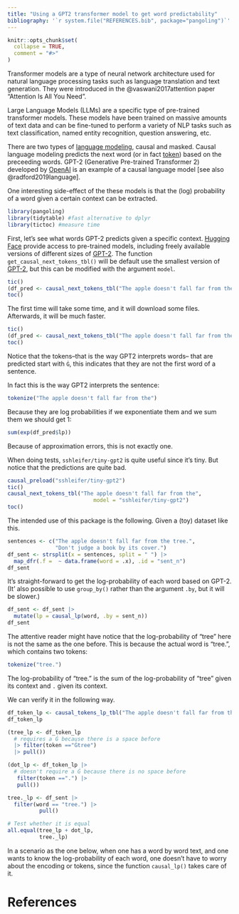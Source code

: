 ```yaml
---
title: "Using a GPT2 transformer model to get word predictability"
bibliography: '`r system.file("REFERENCES.bib", package="pangoling")`'
---
```


```r
knitr::opts_chunk$set(
  collapse = TRUE,
  comment = "#>"
)
```

<!-- https://ropensci.org/blog/2019/12/08/precompute-vignettes/ -->

Transformer models are a type of neural network architecture used for natural language processing tasks such as language translation and text generation. They were introduced in the @vaswani2017attention paper "Attention Is All You Need". 

Large Language Models (LLMs) are a specific type of pre-trained transformer models. These models have been trained on massive amounts of text data and can be fine-tuned to perform a variety of NLP tasks such as text classification, named entity recognition, question answering, etc.

There are two types of [language modeling](https://huggingface.co/docs/transformers/tasks/language_modeling), causal and masked. Causal language modeling predicts the next word (or in fact [token]()) based on the preceeding words. GPT-2 (Generative Pre-trained Transformer 2) developed by [OpenAI](https://openai.com/) is an example of a causal language model [see also @radford2019language].

One interesting side-effect of the these models is that the (log) probability of a word given a certain context can be extracted. 


```r
library(pangoling)
library(tidytable) #fast alternative to dplyr
library(tictoc) #measure time
```

First, let's see what words GPT-2 predicts given a specific context. [Hugging Face](https://huggingface.co/) provide access to pre-trained models, including freely available versions of different sizes of  [GPT-2](https://huggingface.co/gpt2). The function `get_causal_next_tokens_tbl()` will be default use the smallest version of [GPT-2](https://huggingface.co/gpt2), but this can be modified with the argument `model`.


```r
tic()
(df_pred <- causal_next_tokens_tbl("The apple doesn't fall far from the"))
toc()
```

The first time will take some time, and it will download some files. Afterwards, it will be much faster.

```r
tic()
(df_pred <- causal_next_tokens_tbl("The apple doesn't fall far from the"))
toc()
```

Notice that the tokens--that is the way GPT2 interprets words-- that are predicted start with `Ġ`, this indicates that they are not the first word of a sentence.

In fact this is the way GPT2 interprets the sentence:

```r
tokenize("The apple doesn't fall far from the")
```

Because they are log probabilities if we exponentiate them and we sum them we should get 1:

```r
sum(exp(df_pred$lp))
```

Because of approximation errors, this is not exactly one.


When doing tests, `sshleifer/tiny-gpt2` is quite useful since it's tiny. But notice that the predictions are quite bad.

```r
causal_preload("sshleifer/tiny-gpt2")
tic()
causal_next_tokens_tbl("The apple doesn't fall far from the", 
                           model = "sshleifer/tiny-gpt2")
toc()
```

The intended use of this package is the following. Given a (toy) dataset like this.

```r
sentences <- c("The apple doesn't fall far from the tree.", 
               "Don't judge a book by its cover.")
df_sent <- strsplit(x = sentences, split = " ") |> 
  map_dfr(.f =  ~ data.frame(word = .x), .id = "sent_n")
df_sent
```

It's straight-forward to get the log-probability of each word based on GPT-2. (It' also possible to use `group_by()` rather than the argument `.by`, but it will be slower.)

```r
df_sent <- df_sent |>
  mutate(lp = causal_lp(word, .by = sent_n))
df_sent
```

The attentive reader might have notice that the log-probability of "tree" here is not the same as the one before. This is because the actual word is "tree.", which contains two tokens:

```r
tokenize("tree.")
```

The log-probability of "tree." is the sum of the log-probability of "tree" given its context and `.` given its context.

We can verify it in the following way.

```r
df_token_lp <- causal_tokens_lp_tbl("The apple doesn't fall far from the tree.")
df_token_lp

(tree_lp <- df_token_lp
  # requires a Ġ because there is a space before
  |> filter(token =="Ġtree")
  |> pull())

(dot_lp <- df_token_lp |>
  # doesn't require a Ġ because there is no space before
   filter(token ==".") |>
   pull())

tree._lp <- df_sent |> 
  filter(word == "tree.") |>
          pull()

# Test whether it is equal
all.equal(tree_lp + dot_lp,
          tree._lp)
```

In a scenario as the one below, when one has a word by word text, and one wants to know the log-probability of each word, one doesn't have to worry about the encoding or tokens, since the function `causal_lp()` takes care of it.

# References

